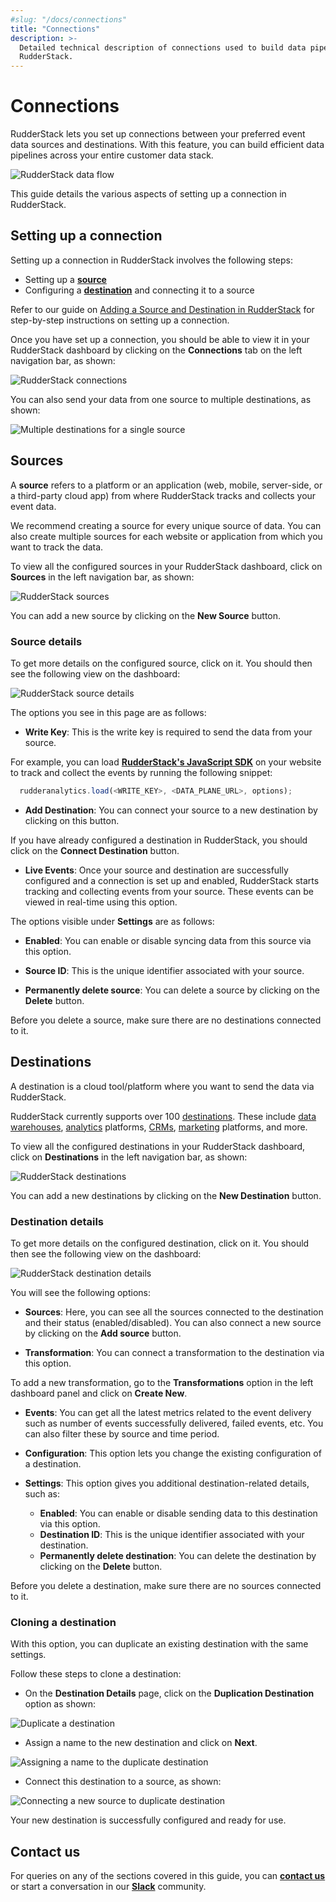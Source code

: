 ```yaml
---
#slug: "/docs/connections"
title: "Connections"
description: >-
  Detailed technical description of connections used to build data pipelines in
  RudderStack.
---
```


# Connections

RudderStack lets you set up connections between your preferred event data sources and destinations. With this feature, you can build efficient data pipelines across your entire customer data stack.

<img src="../assets/general/rudderstack-data-flow.png" alt="RudderStack data flow" />

This guide details the various aspects of setting up a connection in RudderStack.

## Setting up a connection

Setting up a connection in RudderStack involves the following steps:

- Setting up a [**source**](#sources)
- Configuring a [**destination**](#destinations) and connecting it to a source

<div class="infoBlock">

Refer to our guide on <a href="https://rudderstack.com/docs/rudderstack-cloud/connections/adding-source-and-destination-rudderstack/">Adding a Source and Destination in RudderStack</a> for step-by-step instructions on setting up a connection.
</div>

Once you have set up a connection, you should be able to view it in your RudderStack dashboard by clicking on the **Connections** tab on the left navigation bar, as shown:

<img src="../assets/general/rudderstack-connections.png" alt="RudderStack connections" />

You can also send your data from one source to multiple destinations, as shown:

<img src="../assets/general/rudderstack-onetomany-connection.png" alt="Multiple destinations for a single source" />

## Sources

A **source** refers to a platform or an application \(web, mobile, server-side, or a third-party cloud app\) from where RudderStack tracks and collects your event data.

<div class="infoBlock">

  We recommend creating a source for every unique source of data. You can also create multiple sources for each website or application from which you want to track the data.
</div>

To view all the configured sources in your RudderStack dashboard, click on **Sources** in the left navigation bar, as shown:

<img src="../assets/general/rudderstack-sources.png" alt="RudderStack sources" />

<div class="infoBlock">

You can add a new source by clicking on the <strong>New Source</strong> button.
</div>

### Source details

To get more details on the configured source, click on it. You should then see the following view on the dashboard:

<img src="../assets/general/rudderstack-source-details.png" alt="RudderStack source details" />

The options you see in this page are as follows:

- **Write Key**: This is the write key is required to send the data from your source.

For example, you can load [**RudderStack's JavaScript SDK**](https://rudderstack.com/docs/stream-sources/rudderstack-sdk-integration-guides/rudderstack-javascript-sdk/) on your website to track and collect the events by running the following snippet:

```javascript
  rudderanalytics.load(<WRITE_KEY>, <DATA_PLANE_URL>, options);
```

- **Add Destination**: You can connect your source to a new destination by clicking on this button.

<div class="infoBlock">

If you have already configured a destination in RudderStack, you should click on the <strong>Connect Destination</strong> button.
</div>

- **Live Events**: Once your source and destination are successfully configured and a connection is set up and enabled, RudderStack starts tracking and collecting events from your source. These events can be viewed in real-time using this option.

The options visible under **Settings** are as follows:

- **Enabled**: You can enable or disable syncing data from this source via this option.

- **Source ID**: This is the unique identifier associated with your source.

- **Permanently delete source**: You can delete a source by clicking on the **Delete** button.

<div class="warningBlock">

Before you delete a source, make sure there are no destinations connected to it.
</div>

## Destinations

A destination is a cloud tool/platform where you want to send the data via RudderStack.

<div class="successBlock">

RudderStack currently supports over 100 <a href="https://rudderstack.com/docs/destinations/">destinations</a>. These include <a href="https://rudderstack.com/docs/data-warehouse-integrations/">data warehouses</a>, <a href="https://rudderstack.com/docs/destinations/analytics/">analytics</a> platforms, <a href="https://rudderstack.com/docs/destinations/crm/">CRMs</a>, <a href="https://rudderstack.com/docs/destinations/marketing/">marketing</a> platforms, and more.
</div>

To view all the configured destinations in your RudderStack dashboard, click on **Destinations** in the left navigation bar, as shown:

<img src="../assets/general/rudderstack-destinations.png" alt="RudderStack destinations" />

<div class="infoBlock">

You can add a new destinations by clicking on the <strong>New Destination</strong> button.
</div>

### Destination details

To get more details on the configured destination, click on it. You should then see the following view on the dashboard:

<img src="../assets/general/rudderstack-destination-details.png" alt="RudderStack destination details" />

You will see the following options:

- **Sources**: Here, you can see all the sources connected to the destination and their status (enabled/disabled). You can also connect a new source by clicking on the **Add source** button.

- **Transformation**: You can connect a transformation to the destination via this option.

<div class="infoBlock">

To add a new transformation, go to the <strong>Transformations</strong> option in the left dashboard panel and click on <strong>Create New</strong>.
</div>

- **Events**: You can get all the latest metrics related to the event delivery such as number of events successfully delivered, failed events, etc. You can also filter these by source and time period.

- **Configuration**: This option lets you change the existing configuration of a destination.

- **Settings**: This option gives you additional destination-related details, such as:
  
  - **Enabled**: You can enable or disable sending data to this destination via this option.
  - **Destination ID**: This is the unique identifier associated with your destination.
  - **Permanently delete destination**: You can delete the destination by clicking on the **Delete** button.

<div class="warningBlock">

Before you delete a destination, make sure there are no sources connected to it.
</div>

### Cloning a destination

With this option, you can duplicate an existing destination with the same settings.

Follow these steps to clone a destination:

- On the **Destination Details** page, click on the **Duplication Destination** option as shown:

<img src="../assets/general/duplicate-destination-1.png" alt="Duplicate a destination" />

- Assign a name to the new destination and click on **Next**.

<img src="../assets/general/duplicate-destination-2.png" alt="Assigning a name to the duplicate destination" />

- Connect this destination to a source, as shown:

<img src="../assets/general/duplicate-destination-3.png" alt="Connecting a new source to duplicate destination" />

Your new destination is successfully configured and ready for use.

## Contact us

For queries on any of the sections covered in this guide, you can [**contact us**](mailto:%20docs@rudderstack.com) or start a conversation in our [**Slack**](https://rudderstack.com/join-rudderstack-slack-community) community.
